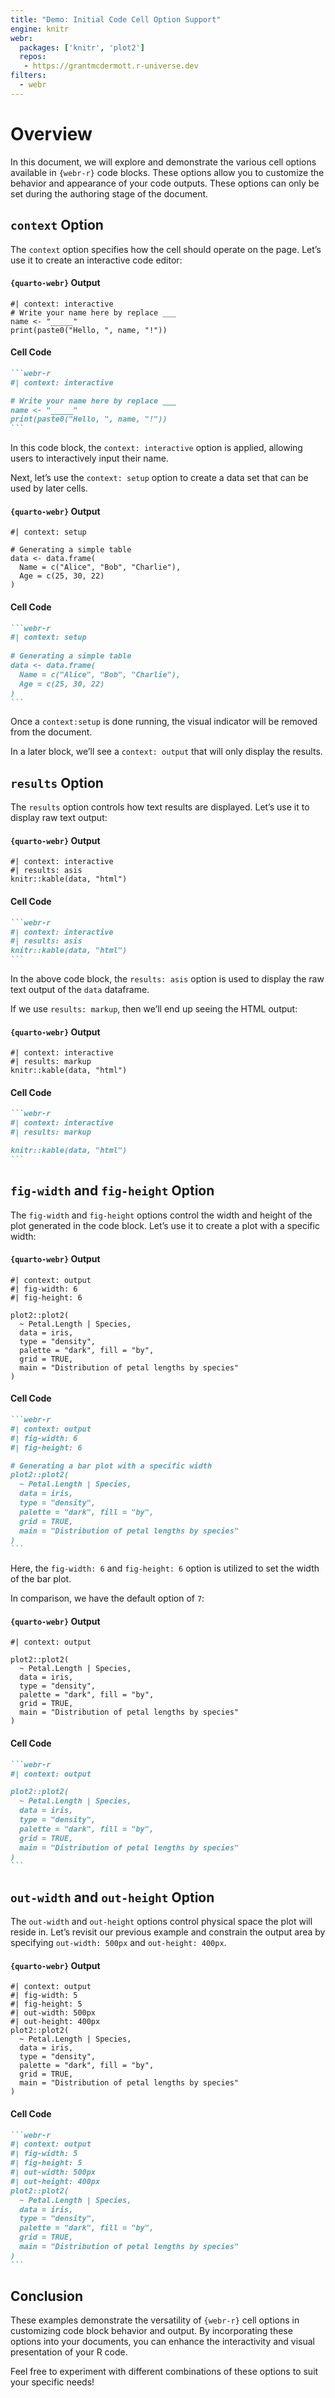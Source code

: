 ```yaml
---
title: "Demo: Initial Code Cell Option Support"
engine: knitr
webr:
  packages: ['knitr', 'plot2']
  repos:
   - https://grantmcdermott.r-universe.dev
filters:
  - webr
---
```


# Overview

In this document, we will explore and demonstrate the various cell options available in `{webr-r}` code blocks. These options allow you to customize the behavior and appearance of your code outputs. These options can only be set during the authoring stage of the document.

## `context` Option

The `context` option specifies how the cell should operate on the page. Let's use it to create an interactive code editor:

:::  {.panel-tabset group="language"}
#### `{quarto-webr}` Output
```webr-r
#| context: interactive
# Write your name here by replace ___
name <- "_____"
print(paste0("Hello, ", name, "!"))
```
#### Cell Code
````md
```webr-r
#| context: interactive

# Write your name here by replace ___
name <- "_____"
print(paste0("Hello, ", name, "!"))
```
````
:::

In this code block, the `context: interactive` option is applied, allowing users to interactively input their name. 

Next, let's use the `context: setup` option to create a data set that can be used by later cells.

:::  {.panel-tabset group="language"}
#### `{quarto-webr}` Output
```webr-r
#| context: setup
 
# Generating a simple table
data <- data.frame(
  Name = c("Alice", "Bob", "Charlie"),
  Age = c(25, 30, 22)
)
```
#### Cell Code
````md
```webr-r
#| context: setup
 
# Generating a simple table
data <- data.frame(
  Name = c("Alice", "Bob", "Charlie"),
  Age = c(25, 30, 22)
)
```
````
:::

:::{.callout-note}
Once a `context:setup` is done running, the visual indicator will be removed from the document.
:::

In a later block, we'll see a `context: output` that will only display the results.

## `results` Option

The `results` option controls how text results are displayed. Let's use it to display raw text output:

:::  {.panel-tabset group="language"}
#### `{quarto-webr}` Output
```webr-r
#| context: interactive
#| results: asis
knitr::kable(data, "html")
```

#### Cell Code
````md
```webr-r
#| context: interactive
#| results: asis
knitr::kable(data, "html")
```
````
:::

In the above code block, the `results: asis` option is used to display the raw text output of the `data` dataframe.

If we use `results: markup`, then we'll end up seeing the HTML output: 


:::  {.panel-tabset group="language"}
#### `{quarto-webr}` Output

```webr-r
#| context: interactive
#| results: markup
knitr::kable(data, "html")
```
#### Cell Code
````md
```webr-r
#| context: interactive
#| results: markup

knitr::kable(data, "html")
```
````
:::

## `fig-width` and `fig-height` Option

The `fig-width` and `fig-height` options control the width and height of the plot generated in the code block. Let's use it to create a plot with a specific width:

:::  {.panel-tabset group="language"}
#### `{quarto-webr}` Output
```webr-r
#| context: output
#| fig-width: 6
#| fig-height: 6

plot2::plot2(
  ~ Petal.Length | Species,
  data = iris,
  type = "density",
  palette = "dark", fill = "by",
  grid = TRUE,
  main = "Distribution of petal lengths by species"
)
```
#### Cell Code
````md
```webr-r
#| context: output
#| fig-width: 6
#| fig-height: 6

# Generating a bar plot with a specific width
plot2::plot2(
  ~ Petal.Length | Species,
  data = iris,
  type = "density",
  palette = "dark", fill = "by",
  grid = TRUE,
  main = "Distribution of petal lengths by species"
)
```
````
:::

Here, the `fig-width: 6` and `fig-height: 6` option is utilized to set the width of the bar plot.

In comparison, we have the default option of `7`:

:::  {.panel-tabset group="language"}
#### `{quarto-webr}` Output
```webr-r
#| context: output

plot2::plot2(
  ~ Petal.Length | Species,
  data = iris,
  type = "density",
  palette = "dark", fill = "by",
  grid = TRUE,
  main = "Distribution of petal lengths by species"
)
```
#### Cell Code
````md
```webr-r
#| context: output

plot2::plot2(
  ~ Petal.Length | Species,
  data = iris,
  type = "density",
  palette = "dark", fill = "by",
  grid = TRUE,
  main = "Distribution of petal lengths by species"
)
```
````
:::

## `out-width` and `out-height` Option

The `out-width` and `out-height` options control physical space the plot will reside in. Let's revisit our previous example and constrain the output area by specifying `out-width: 500px` and `out-height: 400px`.


:::  {.panel-tabset group="language"}
#### `{quarto-webr}` Output
```webr-r
#| context: output
#| fig-width: 5
#| fig-height: 5
#| out-width: 500px
#| out-height: 400px
plot2::plot2(
  ~ Petal.Length | Species,
  data = iris,
  type = "density",
  palette = "dark", fill = "by",
  grid = TRUE,
  main = "Distribution of petal lengths by species"
)
```
#### Cell Code
````md
```webr-r
#| context: output
#| fig-width: 5
#| fig-height: 5
#| out-width: 500px
#| out-height: 400px
plot2::plot2(
  ~ Petal.Length | Species,
  data = iris,
  type = "density",
  palette = "dark", fill = "by",
  grid = TRUE,
  main = "Distribution of petal lengths by species"
)
```
````
:::


## Conclusion

These examples demonstrate the versatility of `{webr-r}` cell options in customizing code block behavior and output. By incorporating these options into your documents, you can enhance the interactivity and visual presentation of your R code.

Feel free to experiment with different combinations of these options to suit your specific needs!
